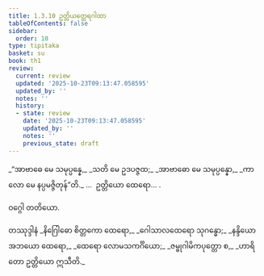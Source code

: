```yaml
---
title: 1.3.10 ဥတ္တိယတ္ထေရဂါထာ
tableOfContents: false
sidebar:
  order: 10
type: tipitaka
basket: su
book: th1
review:
  current: review
  updated: '2025-10-23T09:13:47.058595'
  updated_by: ''
  notes: ''
  history:
  - state: review
    date: '2025-10-23T09:13:47.058595'
    updated_by: ''
    notes: ''
    previous_state: draft
---
```



<ReviewStatus review={frontmatter.review} showDetails={true} />

<HypothesisAnnotation frontmatter={frontmatter} />

<DynamicBreadcrumb />

<Division number="30" book="th1" e="ch" v="19" p="226">

<Paragraph number="68" type="verses" book="th1">
_“အာဗာဓေ မေ သမုပ္ပန္နေ,_  
_သတိ မေ ဥဒပဇ္ဇထ;_  
_အာဗာဓော မေ သမုပ္ပန္နော,_  
_ကာလော မေ နပ္ပမဇ္ဇိတုန်”တိ._  


</Paragraph>
</Division>

<Paragraph number="69" type="center" book="th1">
…  ဥတ္တိယော ထေရော… .

  
ဝဂ္ဂေါ တတိယော.



</Paragraph>

<Paragraph number="70" type="center" book="th1">
တဿုဒ္ဒါနံ


</Paragraph>

<Paragraph number="71" type="verses" book="th1">
_နိဂြေါဓော စိတ္တကော ထေရော,_  
_ဂေါသာလထေရော သုဂန္ဓော;_  
_နန္ဒိယော အဘယော ထေရော,_  
_ထေရော လောမသကင်္ဂိယော;_  
_ဇမ္ဗုဂါမိကပုတ္တော စ,_  
_ဟာရိတော ဥတ္တိယော ဣသီတိ._
</Paragraph>